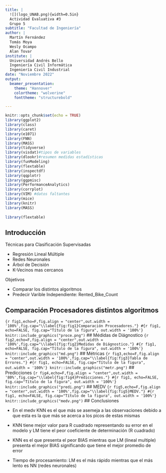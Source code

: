 ```yaml
---
title: |
  ![](logo_UNAB.png){width=0.5in}  
  Actividad Evaluativa #3   
  Grupo 5
subtitle: "Facultad de Ingeniería"
author: |
  Martín Fernández  
  Tomás Moya  
  Wesly Ocampo  
  Alan Tovar  
institute: |
  Universidad Andrés Bello  
  Ingeniería Civil Informática  
  Ingeniería Civil Industrial
date: "Noviembre 2022"
output:
  beamer_presentation:
    theme: "Hannover"
    colortheme: "wolverine"
    fonttheme: "structurebold"

---
```


```r
knitr::opts_chunk$set(echo = TRUE)
library(ggplot2)
library(class)
library(caret)
library(e1071)
library(FNN)
library(MASS)
library(tidyverse)
library(visdat)#tipos de variables
library(dlookr)#resumen medidas estadísticas
library(funModeling)
library(flextable) 
library(inspectdf) 
library(qqplotr) 
library(ggpmisc)
library(PerformanceAnalytics)
library(corrplot)
library(VIM) #datos faltantes
library(mice)
library(knitr)
library(MASS)
                      
library(flextable)
```

## Introducción

Técnicas para Clasificación Supervisadas

- Regresión Lineal Múltiple  
- Redes Neuronales  
- Árbol de Decisión  
- K-Vecinos mas cercanos  



Objetivos  

- Comparar los distintos algoritmos
- Predecir Varible Independiente: Rented_Bike_Count



## Comparación Procesadores distintos algoritmos
```{r fig1,echo=F,fig.align = "center",out.width = '100%',fig.cap="\\label{fig:fig1}Comparación Procesadores."}
#{r fig1, echo=FALSE, fig.cap="Título de la figura", out.width = '100%'}
knitr::include_graphics("proce.png")
```
## Médidas de Diágnostico
```{r fig2,echo=F,fig.align = "center",out.width = '100%',fig.cap="\\label{fig:fig2}Medidas de Diágnostico."}
#{r fig1, echo=FALSE, fig.cap="Título de la figura", out.width = '100%'}
knitr::include_graphics("md.png")
```
## Métricas
```{r fig3,echo=F,fig.align = "center",out.width = '100%',fig.cap="\\label{fig:fig3}Tabla de Errores."}
#{r fig1, echo=FALSE, fig.cap="Título de la figura", out.width = '100%'}
knitr::include_graphics("metr.png")
```
## Predicciones
```{r fig4,echo=F,fig.align = "center",out.width = '80%',fig.cap="\\label{fig:fig4}Predicciones."}
#{r fig1, echo=FALSE, fig.cap="Título de la figura", out.width = '100%'}
knitr::include_graphics("predi.png")
```
## MEDV
```{r fig5,echo=F,fig.align = "center",out.width = '100%',fig.cap="\\label{fig:fig5}MEDV."}
#{r fig1, echo=FALSE, fig.cap="Título de la figura", out.width = '100%'}
knitr::include_graphics("medv.png")
```
## Conclusiones

- En el medv KNN es el que más se asemeja a las observaciones debido a que esta es la que más se acerca a los picos de estas mismas 
- KNN tiene mejor valor para R cuadrado representando su error en el modelo y LM tiene el peor coeficiente de determinación (R cuadrado)

- KNN es el que presenta el peor BIAS mientras que LM (lineal multiple) presenta el mejor BIAS significando que tiene el mejor promedio de error 
- Tiempo de procesamiento: LM es el más rápido mientras que el más lento es NN (redes neuronales)


